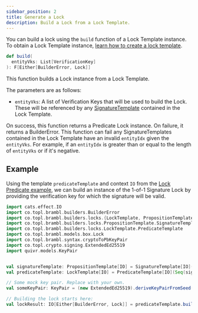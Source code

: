 ```yaml
---
sidebar_position: 2
title: Generate a Lock
description: Build a Lock from a Lock Template.
---
```



You can build a lock using
the <ScaladocLink path="co/topl/brambl/builders/locks/LockTemplate.html#build(List[VerificationKey]):F[Either[BuilderError,Lock]]"><code>build</code></ScaladocLink>
function of a Lock Template instance. To obtain a Lock Template instance, [learn how to create a lock template](./create-template).

```scala
def build(
  entityVks: List[VerificationKey]
): F[Either[BuilderError, Lock]]
```

This function builds a Lock instance from a Lock Template.

The parameters are as follows:
- `entityVks`: A list of Verification Keys that will be used to build the Lock. These will be referenced by any
[SignatureTemplate](./create-template#signaturetemplate) contained in the Lock Template.

On success, this function returns a Predicate Lock instance. On failure, it returns a BuilderError. This function can fail
any SignatureTemplates contained in the Lock Template have an invalid `entityIdx` given the `entityVks`. For example, if
an `entityIdx` is greater than or equal to the length of `entityVks` or if it's negative.

## Example

Using the template `predicateTemplate` and context `IO` from the [Lock Predicate example](./create-template#example), we
can build an instance of the 1-of-1 Signature Lock by providing the verification key for which the signature will be valid.

```scala
import cats.effect.IO
import co.topl.brambl.builders.BuilderError
import co.topl.brambl.builders.locks.{LockTemplate, PropositionTemplate}
import co.topl.brambl.builders.locks.PropositionTemplate.SignatureTemplate
import co.topl.brambl.builders.locks.LockTemplate.PredicateTemplate
import co.topl.brambl.models.box.Lock
import co.topl.brambl.syntax.cryptoToPbKeyPair
import co.topl.crypto.signing.ExtendedEd25519
import quivr.models.KeyPair


val signatureTemplate: PropositionTemplate[IO] = SignatureTemplate[IO]("ExtendedEd25519", 0)
val predicateTemplate: LockTemplate[IO] = PredicateTemplate[IO](Seq(signatureTemplate), 1)

// Some mock key pair. Replace with your own.
val someKeyPair: KeyPair = (new ExtendedEd25519).deriveKeyPairFromSeed(Array.fill(96)(0: Byte))

// Building the lock starts here:
val lockResult: IO[Either[BuilderError, Lock]] = predicateTemplate.build(List(someKeyPair.vk))
```
